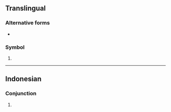 {{also|kl.|Kl.}}
==Translingual==

===Alternative forms===
* {{l|mul|kL}}

===Symbol===
{{head|mul|symbol}}

# {{SI-unit-abb2|kilo|liter|litre|[[fluid measure]]}}

----

==Indonesian==

===Conjunction===
{{head|id|conjunction}}

# {{lb|id|texting}} {{abbreviation of|id|kalau}}